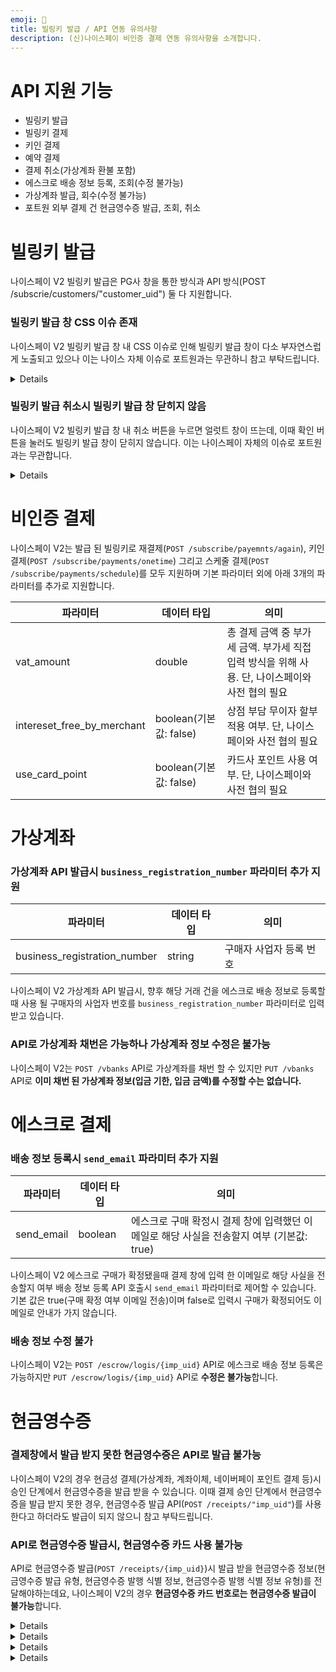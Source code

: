 ```yaml
---
emoji: 📍
title: 빌링키 발급 / API 연동 유의사항
description: (신)나이스페이 비인증 결제 연동 유의사항을 소개합니다.
---
```




# API 지원 기능

- 빌링키 발급
- 빌링키 결제
- 키인 결제
- 예약 결제
- 결제 취소(가상계좌 환불 포함)
- 에스크로 배송 정보 등록, 조회(수정 불가능)
- 가상계좌 발급, 회수(수정 불가능)
- 포트원 외부 결제 건 현금영수증 발급, 조회, 취소

# 빌링키 발급

나이스페이 V2 빌링키 발급은 PG사 창을 통한 방식과 API 방식(POST /subscrie/customers/"customer_uid") 둘 다 지원합니다.

### 빌링키 발급 창 CSS 이슈 존재

나이스페이 V2 빌링키 발급 창 내 CSS 이슈로 인해 빌링키 발급 창이 다소 부자연스럽게 노출되고 있으나 이는 나이스 자체 이슈로 포트원과는 무관하니 참고 부탁드립니다.

<Details>
<p slot="summary">자세히 보기</p>


<Figure src={screenshot1} />

</Details>

### 빌링키 발급 취소시 빌링키 발급 창 닫히지 않음

나이스페이 V2 빌링키 발급 창 내 취소 버튼을 누르면 얼럿트 창이 뜨는데, 이때 확인 버튼을 눌러도 빌링키 발급 창이 닫히지 않습니다. 이는 나이스페이 자체의 이슈로 포트원과는 무관합니다.

<Details>
<p slot="summary">자세히 보기</p>


<Figure src={screenshot2} />

</Details>

# 비인증 결제

나이스페이 V2는 발급 된 빌링키로 재결제(`POST /subscribe/payemnts/again`), 키인 결제(`POST /subscribe/payments/onetime`) 그리고 스케줄 결제(`POST /subscribe/payments/schedule`)를 모두 지원하며 기본 파라미터 외에 아래 3개의 파라미터를 추가로 지원합니다.

| 파라미터                   | 데이터 타입            | 의미                                                                                            |
| -------------------------- | ---------------------- | ----------------------------------------------------------------------------------------------- |
| vat_amount                 | double                 | 총 결제 금액 중 부가세 금액. 부가세 직접 입력 방식을 위해 사용. 단, 나이스페이와 사전 협의 필요 |
| intereset_free_by_merchant | boolean(기본값: false) | 상점 부담 무이자 할부 적용 여부. 단, 나이스페이와 사전 협의 필요                                |
| use_card_point             | boolean(기본값: false) | 카드사 포인트 사용 여부. 단, 나이스페이와 사전 협의 필요                                        |

# 가상계좌

### 가상계좌 API 발급시 `business_registration_number` 파라미터 추가 지원

| 파라미터                     | 데이터 타입 | 의미                    |
| ---------------------------- | ----------- | ----------------------- |
| business_registration_number | string      | 구매자 사업자 등록 번호 |

나이스페이 V2 가상계좌 API 발급시, 향후 해당 거래 건을 에스크로 배송 정보로 등록할때 사용 될 구매자의 사업자 번호를 `business_registration_number` 파라미터로 입력 받고 있습니다.

### API로 가상계좌 채번은 가능하나 가상계좌 정보 수정은 불가능

나이스페이 V2는 `POST /vbanks` API로 가상계좌를 채번 할 수 있지만 `PUT /vbanks` API로 **이미 채번 된 가상계좌 정보(입금 기한, 입금 금액)를 수정할 수는 없습니다.**

# 에스크로 결제

### 배송 정보 등록시 `send_email` 파라미터 추가 지원

| 파라미터   | 데이터 타입 | 의미                                                                                      |
| ---------- | ----------- | ----------------------------------------------------------------------------------------- |
| send_email | boolean     | 에스크로 구매 확정시 결제 창에 입력했던 이메일로 해당 사실을 전송할지 여부 (기본값: true) |

나이스페이 V2 에스크로 구매가 확정됐을때 결제 창에 입력 한 이메일로 해당 사실을 전송할지 여부 배송 정보 등록 API 호출시 `send_email` 파라미터로 제어할 수 있습니다. 기본 값은 true(구매 확정 여부 이메일 전송)이며 false로 입력시 구매가 확정되어도 이메일로 안내가 가지 않습니다.

### 배송 정보 수정 불가

나이스페이 V2는 `POST /escrow/logis/{imp_uid}` API로 에스크로 배송 정보 등록은 가능하지만 `PUT /escrow/logis/{imp_uid}` API로 **수정은 불가능**합니다.

# 현금영수증

### 결제창에서 발급 받지 못한 현금영수증은 API로 발급 불가능

나이스페이 V2의 경우 현금성 결제(가상계좌, 계좌이체, 네이버페이 포인트 결제 등)시 승인 단계에서 현금영수증을 발급 받을 수 있습니다. 이때 결제 승인 단계에서 현금영수증을 발급 받지 못한 경우, 현금영수증 발급 API(`POST /receipts/"imp_uid"`)를 사용한다고 하더라도 발급이 되지 않으니 참고 부탁드립니다.

### API로 현금영수증 발급시, 현금영수증 카드 사용 불가능

API로 현금영수증 발급(`POST /receipts/{imp_uid}`)시 발급 받을 현금영수증 정보(현금영수증 발급 유형, 현금영수증 발행 식별 정보, 현금영수증 발행 식별 정보 유형)를 전달해야하는데요, 나이스페이 V2의 경우 **현금영수증 카드 번호로는 현금영수증 발급이 불가능**합니다.

<Details>
<p slot="summary">[가능] 사업자 등록번호로 지출증빙용 현금영수증 발급</p>

```javascript
// POST /receipts/{imp_uid}

{
	...중략
	type: 'company', // 현금영수증 발급 유형: 지출증빙
	identifier: '1178178260', // 현금영수증 발행 식별 정보: 사업자 등록번호
	identifier_type: 'business', // 현금영수증 발행 식별 정보 유형: 사업자 등록번호
}
```

</Details>

<Details>
<p slot="summary">[가능] 휴대폰 번호로 소득공제용 현금영수증 발급</p>

```javascript
// POST /receipts/{imp_uid}

{
	...중략
	type: 'personal', // 현금영수증 발급 유형: 소득공제
	identifier: '01012345678', // 현금영수증 발행 식별 정보: 휴대폰 번호
	identifier_type: 'phone', // 현금영수증 발행 식별 정보 유형: 휴대폰 번호
}
```

</Details>

<Details>
<p slot="summary">[가능] 주민등록번호로 소득공제용 현금영수증 발급</p>

```javascript
// POST /receipts/{imp_uid}

{
	...중략
	type: 'personal', // 현금영수증 발급 유형: 소득공제
	identifier: '9010102012345', // 현금영수증 발행 식별 정보: 주민등록번호
	identifier_type: 'person', // 현금영수증 발행 식별 정보 유형: 주민등록번호
}
```

</Details>

<Details>
<p slot="summary">[불가능] 현금영수증 카드번호로 소득공제용 현금영수증 발급</p>

```javascript
// POST /receipts/{imp_uid}

{
	...중략
	type: 'personal', // 현금영수증 발급 유형: 소득공제
	identifier: '123456789012', // 현금영수증 발행 식별 정보: 현금영수증 카드번호
	identifier_type: 'taxcard', // 현금영수증 발행 식별 정보 유형: 현금영수증 카드번호
}
```

</Details>

